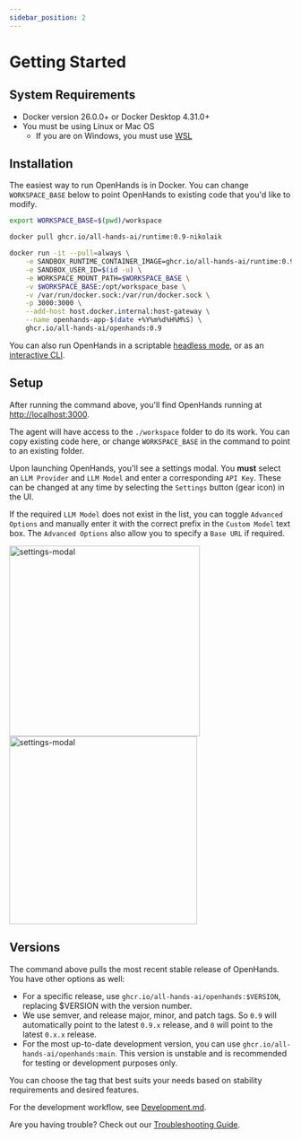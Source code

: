```yaml
---
sidebar_position: 2
---
```


# Getting Started

## System Requirements

* Docker version 26.0.0+ or Docker Desktop 4.31.0+
* You must be using Linux or Mac OS
  * If you are on Windows, you must use [WSL](https://learn.microsoft.com/en-us/windows/wsl/install)

## Installation

The easiest way to run OpenHands is in Docker. You can change `WORKSPACE_BASE` below to point OpenHands to
existing code that you'd like to modify.

```bash
export WORKSPACE_BASE=$(pwd)/workspace

docker pull ghcr.io/all-hands-ai/runtime:0.9-nikolaik

docker run -it --pull=always \
    -e SANDBOX_RUNTIME_CONTAINER_IMAGE=ghcr.io/all-hands-ai/runtime:0.9-nikolaik \
    -e SANDBOX_USER_ID=$(id -u) \
    -e WORKSPACE_MOUNT_PATH=$WORKSPACE_BASE \
    -v $WORKSPACE_BASE:/opt/workspace_base \
    -v /var/run/docker.sock:/var/run/docker.sock \
    -p 3000:3000 \
    --add-host host.docker.internal:host-gateway \
    --name openhands-app-$(date +%Y%m%d%H%M%S) \
    ghcr.io/all-hands-ai/openhands:0.9
```

You can also run OpenHands in a scriptable [headless mode](https://docs.all-hands.dev/modules/usage/how-to/headless-mode),
or as an [interactive CLI](https://docs.all-hands.dev/modules/usage/how-to/cli-mode).

## Setup

After running the command above, you'll find OpenHands running at [http://localhost:3000](http://localhost:3000).

The agent will have access to the `./workspace` folder to do its work. You can copy existing code here, or change `WORKSPACE_BASE` in the
command to point to an existing folder.

Upon launching OpenHands, you'll see a settings modal. You **must** select an `LLM Provider` and `LLM Model` and enter a corresponding `API Key`.
These can be changed at any time by selecting the `Settings` button (gear icon) in the UI.

If the required `LLM Model` does not exist in the list, you can toggle `Advanced Options` and manually enter it with the correct prefix
in the `Custom Model` text box.
The `Advanced Options` also allow you to specify a `Base URL` if required.

<div style={{ display: 'flex', justifyContent: 'center', gap: '20px' }}>
  <img src="/img/settings-screenshot.png" alt="settings-modal" width="340" />
  <img src="/img/settings-advanced.png" alt="settings-modal" width="335" />
</div>

## Versions

The command above pulls the most recent stable release of OpenHands. You have other options as well:
- For a specific release, use `ghcr.io/all-hands-ai/openhands:$VERSION`, replacing $VERSION with the version number.
- We use semver, and release major, minor, and patch tags. So `0.9` will automatically point to the latest `0.9.x` release, and `0` will point to the latest `0.x.x` release.
- For the most up-to-date development version, you can use `ghcr.io/all-hands-ai/openhands:main`. This version is unstable and is recommended for testing or development purposes only.

You can choose the tag that best suits your needs based on stability requirements and desired features.

For the development workflow, see [Development.md](https://github.com/All-Hands-AI/OpenHands/blob/main/Development.md).

Are you having trouble? Check out our [Troubleshooting Guide](https://docs.all-hands.dev/modules/usage/troubleshooting).
